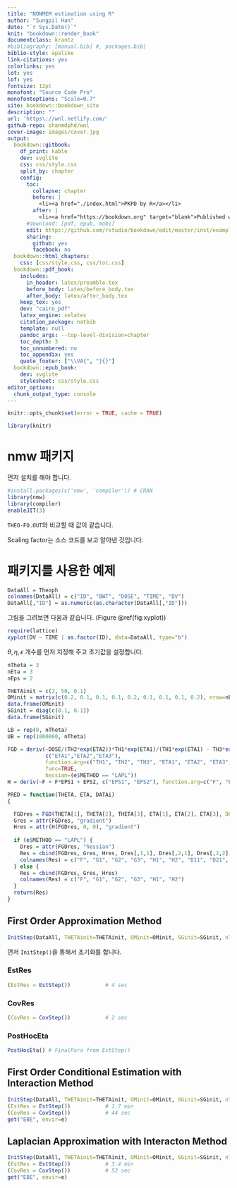 ```yaml
---
title: "NONMEM estimation using R"
author: "Sungpil Han"
date: "`r Sys.Date()`"
knit: "bookdown::render_book"
documentclass: krantz
#bibliography: [manual.bib] #, packages.bib]
biblio-style: apalike
link-citations: yes
colorlinks: yes
lot: yes
lof: yes
fontsize: 12pt
monofont: "Source Code Pro"
monofontoptions: "Scale=0.7"
site: bookdown::bookdown_site
description: ""
url: 'https\://wnl.netlify.com/'
github-repo: shanmdphd/wnl
cover-image: images/cover.jpg
output:
  bookdown::gitbook:
    df_print: kable
    dev: svglite
    css: css/style.css
    split_by: chapter
    config:
      toc:
        collapse: chapter
        before: |
          <li><a href="./index.html">PKPD by R</a></li>
        after: |
          <li><a href="https://bookdown.org" target="blank">Published with bookdown</a></li>
      #download: [pdf, epub, mobi]
      edit: https://github.com/rstudio/bookdown/edit/master/inst/examples/%s
      sharing:
        github: yes
        facebook: no
  bookdown::html_chapters:
    css: [css/style.css, css/toc.css]
  bookdown::pdf_book:
    includes:
      in_header: latex/preamble.tex
      before_body: latex/before_body.tex
      after_body: latex/after_body.tex
    keep_tex: yes
    dev: "cairo_pdf"
    latex_engine: xelatex
    citation_package: natbib
    template: null
    pandoc_args: --top-level-division=chapter
    toc_depth: 3
    toc_unnumbered: no
    toc_appendix: yes
    quote_footer: ["\\VA{", "}{}"]
  bookdown::epub_book:
    dev: svglite
    stylesheet: css/style.css
editor_options: 
  chunk_output_type: console
---
```

```r
knitr::opts_chunk$set(error = TRUE, cache = TRUE)
```

```r
library(knitr)
```

# nmw 패키지

먼저 설치를 해야 합니다. 

```r
#install.packages(c('nmw', 'compiler')) # CRAN
library(nmw)
library(compiler)
enableJIT(3)
```

`THEO-FO.OUT`와 비교할 때 값이 같습니다.

Scaling factor는 소스 코드를 보고 알아낸 것입니다.

# 패키지를 사용한 예제 {#examples}

<!--```{r, code = readLines('lib/nmw/inst/doc/nmw-vignette.R'), cache = TRUE}
```-->

```r
DataAll = Theoph
colnames(DataAll) = c("ID", "BWT", "DOSE", "TIME", "DV")
DataAll[,"ID"] = as.numeric(as.character(DataAll[,"ID"]))
```

그림을 그려보면 다음과 같습니다. (Figure \@ref(fig:xyplot))

```r
require(lattice)
xyplot(DV ~ TIME | as.factor(ID), data=DataAll, type="b")
```

$\theta, \eta, \epsilon$ 개수를 먼저 지정해 주고 초기값을 설정합니다.

```r
nTheta = 3
nEta = 3
nEps = 2

THETAinit = c(2, 50, 0.1)
OMinit = matrix(c(0.2, 0.1, 0.1, 0.1, 0.2, 0.1, 0.1, 0.1, 0.2), nrow=nEta, ncol=nEta) 
data.frame(OMinit)
SGinit = diag(c(0.1, 0.1)) 
data.frame(SGinit)
```

```r
LB = rep(0, nTheta)
UB = rep(1000000, nTheta)

FGD = deriv(~DOSE/(TH2*exp(ETA2))*TH1*exp(ETA1)/(TH1*exp(ETA1) - TH3*exp(ETA3))*(exp(-TH3*exp(ETA3)*TIME)-exp(-TH1*exp(ETA1)*TIME)),
            c("ETA1","ETA2","ETA3"),
            function.arg=c("TH1", "TH2", "TH3", "ETA1", "ETA2", "ETA3", "DOSE", "TIME"),
            func=TRUE,
            hessian=(e$METHOD == "LAPL"))
H = deriv(~F + F*EPS1 + EPS2, c("EPS1", "EPS2"), function.arg=c("F", "EPS1", "EPS2"), func=TRUE)

PRED = function(THETA, ETA, DATAi)
{

  FGDres = FGD(THETA[1], THETA[2], THETA[3], ETA[1], ETA[2], ETA[3], DOSE=320, DATAi[,"TIME"]) 
  Gres = attr(FGDres, "gradient")
  Hres = attr(H(FGDres, 0, 0), "gradient")
  
  if (e$METHOD == "LAPL") {
    Dres = attr(FGDres, "hessian")
    Res = cbind(FGDres, Gres, Hres, Dres[,1,1], Dres[,2,1], Dres[,2,2], Dres[,3,])
    colnames(Res) = c("F", "G1", "G2", "G3", "H1", "H2", "D11", "D21", "D22", "D31", "D32", "D33") 
  } else {
    Res = cbind(FGDres, Gres, Hres)
    colnames(Res) = c("F", "G1", "G2", "G3", "H1", "H2") 
  }
  return(Res)
}
```

## First Order Approximation Method

```r
InitStep(DataAll, THETAinit=THETAinit, OMinit=OMinit, SGinit=SGinit, nTheta=nTheta, LB=LB, UB=UB, Pred=PRED, METHOD="ZERO")
```

먼저 `InitStep()`을 통해서 초기화를 합니다.

### EstRes

```r
(EstRes = EstStep())           # 4 sec
```

### CovRes

```r
(CovRes = CovStep())           # 2 sec
```

### PostHocEta

```r
PostHocEta() # FinalPara from EstStep()
```

## First Order Conditional Estimation with Interaction Method

```r
InitStep(DataAll, THETAinit=THETAinit, OMinit=OMinit, SGinit=SGinit, nTheta=nTheta, LB=LB, UB=UB, Pred=PRED, METHOD="COND")
(EstRes = EstStep())           # 1.7 min
(CovRes = CovStep())           # 44 sec
get("EBE", envir=e)
```

## Laplacian Approximation with Interacton Method

```r
InitStep(DataAll, THETAinit=THETAinit, OMinit=OMinit, SGinit=SGinit, nTheta=nTheta, LB=LB, UB=UB, Pred=PRED, METHOD="LAPL")
(EstRes = EstStep())           # 3.4 min
(CovRes = CovStep())           # 52 sec
get("EBE", envir=e)
```


<!--chapter:end:index.Rmd-->


